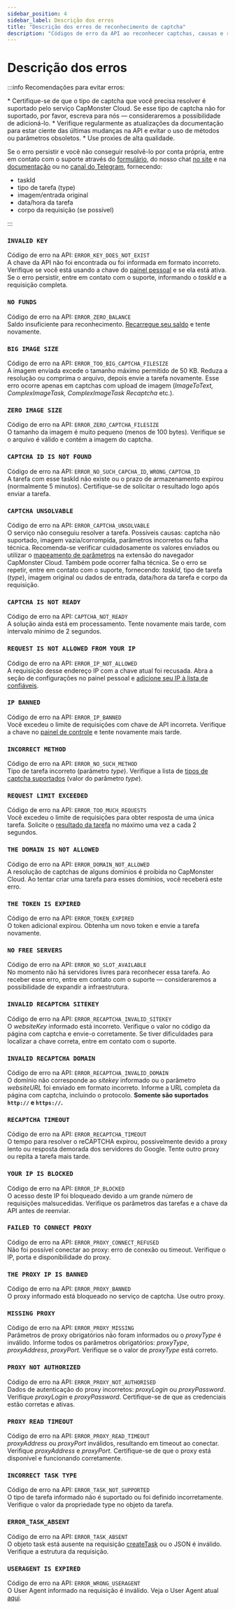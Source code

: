 ```yaml
---
sidebar_position: 4
sidebar_label: Descrição dos erros
title: "Descrição dos erros de reconhecimento de captcha"
description: "Códigos de erro da API ao reconhecer captchas, causas e recomendações para evitar erros ao integrar a API para solução e bypass de captchas no site do serviço Capmonster Cloud!"
---
```



<ArticleHead slug="api/api-errors" />

# Descrição dos erros

:::info Recomendações para evitar erros:
<div style={{color: "#000"}}>
* Certifique-se de que o tipo de captcha que você precisa resolver é suportado pelo serviço CapMonster Cloud. Se esse tipo de captcha não for suportado, por favor, escreva para nós — consideraremos a possibilidade de adicioná-lo.
* Verifique regularmente as atualizações da documentação para estar ciente das últimas mudanças na API e evitar o uso de métodos ou parâmetros obsoletos.
* Use proxies de alta qualidade.

Se o erro persistir e você não conseguir resolvê-lo por conta própria, entre em contato com o suporte através do [formulário](https://helpdesk.zennolab.com/conversation/new), do nosso chat [no site](https://capmonster.cloud/) e na [documentação](https://docs.capmonster.cloud/) ou no [canal do Telegram](https://t.me/capmonstercloud), fornecendo:

- taskId
- tipo de tarefa (type)
- imagem/entrada original
- data/hora da tarefa
- corpo da requisição (se possível)
</div>
:::


### `INVALID KEY`
Código de erro na API: `ERROR_KEY_DOES_NOT_EXIST` <br />
A chave da API não foi encontrada ou foi informada em formato incorreto. Verifique se você está usando a chave do [painel pessoal](https://dash.capmonster.cloud/) e se ela está ativa. Se o erro persistir, entre em contato com o suporte, informando o *taskId* e a requisição completa.

### `NO FUNDS`
Código de erro na API: `ERROR_ZERO_BALANCE` <br />
Saldo insuficiente para reconhecimento. [Recarregue seu saldo](https://capmonster.cloud/SelectPaymentType) e tente novamente.

### `BIG IMAGE SIZE`
Código de erro na API: `ERROR_TOO_BIG_CAPTCHA_FILESIZE` <br />
A imagem enviada excede o tamanho máximo permitido de 50 KB. Reduza a resolução ou comprima o arquivo, depois envie a tarefa novamente. Esse erro ocorre apenas em captchas com upload de imagem (*ImageToText, ComplexImageTask, ComplexImageTask Recaptcha* etc.).

### `ZERO IMAGE SIZE`
Código de erro na API: `ERROR_ZERO_CAPTCHA_FILESIZE` <br />
O tamanho da imagem é muito pequeno (menos de 100 bytes). Verifique se o arquivo é válido e contém a imagem do captcha.

### `CAPTCHA ID IS NOT FOUND`
Código de erro na API: `ERROR_NO_SUCH_CAPCHA_ID`, `WRONG_CAPTCHA_ID` <br />
A tarefa com esse taskId não existe ou o prazo de armazenamento expirou (normalmente 5 minutos). Certifique-se de solicitar o resultado logo após enviar a tarefa.

### `CAPTCHA UNSOLVABLE`
Código de erro na API: `ERROR_CAPTCHA_UNSOLVABLE` <br />
O serviço não conseguiu resolver a tarefa. Possíveis causas: captcha não suportado, imagem vazia/corrompida, parâmetros incorretos ou falha técnica. Recomenda-se verificar cuidadosamente os valores enviados ou utilizar o [mapeamento de parâmetros](https://docs.capmonster.cloud/pt-br/docs/extension/extension-main/#mapeamento-de-par%C3%A2metros-de-captcha) na extensão do navegador CapMonster Cloud. Também pode ocorrer falha técnica. Se o erro se repetir, entre em contato com o suporte, fornecendo: *taskId*, tipo de tarefa (*type*), imagem original ou dados de entrada, data/hora da tarefa e corpo da requisição.

### `CAPTCHA IS NOT READY`
Código de erro na API: `CAPTCHA_NOT_READY` <br />
A solução ainda está em processamento. Tente novamente mais tarde, com intervalo mínimo de 2 segundos.

### `REQUEST IS NOT ALLOWED FROM YOUR IP`
Código de erro na API: `ERROR_IP_NOT_ALLOWED` <br />
A requisição desse endereço IP com a chave atual foi recusada. Abra a seção de configurações no painel pessoal e [adicione seu IP à lista de confiáveis](https://dash.capmonster.cloud/Account/Settings).

### `IP BANNED`
Código de erro na API: `ERROR_IP_BANNED` <br />
Você excedeu o limite de requisições com chave de API incorreta. Verifique a chave no [painel de controle](https://dash.capmonster.cloud/) e tente novamente mais tarde.

### `INCORRECT METHOD`
Código de erro na API: `ERROR_NO_SUCH_METHOD` <br />
Tipo de tarefa incorreto (parâmetro *type*). Verifique a lista de [tipos de captcha suportados](https://docs.capmonster.cloud/pt-br/docs/captchas/) (valor do parâmetro *type*).

### `REQUEST LIMIT EXCEEDED`
Código de erro na API: `ERROR_TOO_MUCH_REQUESTS` <br />
Você excedeu o limite de requisições para obter resposta de uma única tarefa. Solicite o [resultado da tarefa](./methods/get-task-result.mdx) no máximo uma vez a cada 2 segundos.

### `THE DOMAIN IS NOT ALLOWED`
Código de erro na API: `ERROR_DOMAIN_NOT_ALLOWED` <br />
A resolução de captchas de alguns domínios é proibida no CapMonster Cloud. Ao tentar criar uma tarefa para esses domínios, você receberá este erro.

### `THE TOKEN IS EXPIRED`
Código de erro na API: `ERROR_TOKEN_EXPIRED` <br />
O token adicional expirou. Obtenha um novo token e envie a tarefa novamente.

### `NO FREE SERVERS`
Código de erro na API: `ERROR_NO_SLOT_AVAILABLE` <br />
No momento não há servidores livres para reconhecer essa tarefa. Ao receber esse erro, entre em contato com o suporte — consideraremos a possibilidade de expandir a infraestrutura.

### `INVALID RECAPTCHA SITEKEY`
Código de erro na API: `ERROR_RECAPTCHA_INVALID_SITEKEY` <br />
O *websiteKey* informado está incorreto. Verifique o valor no código da página com captcha e envie-o corretamente. Se tiver dificuldades para localizar a chave correta, entre em contato com o suporte.

### `INVALID RECAPTCHA DOMAIN`
Código de erro na API: `ERROR_RECAPTCHA_INVALID_DOMAIN` <br />
O domínio não corresponde ao *sitekey* informado ou o parâmetro *websiteURL* foi enviado em formato incorreto. Informe a URL completa da página com captcha, incluindo o protocolo. **Somente são suportados `http://` e `https://`.**

### `RECAPTCHA TIMEOUT`
Código de erro na API: `ERROR_RECAPTCHA_TIMEOUT` <br />
O tempo para resolver o reCAPTCHA expirou, possivelmente devido a proxy lento ou resposta demorada dos servidores do Google. Tente outro proxy ou repita a tarefa mais tarde.

### `YOUR IP IS BLOCKED`
Código de erro na API: `ERROR_IP_BLOCKED` <br />
O acesso deste IP foi bloqueado devido a um grande número de requisições malsucedidas. Verifique os parâmetros das tarefas e a chave da API antes de reenviar.

### `FAILED TO CONNECT PROXY`
Código de erro na API: `ERROR_PROXY_CONNECT_REFUSED` <br />
Não foi possível conectar ao proxy: erro de conexão ou timeout. Verifique o IP, porta e disponibilidade do proxy.

### `THE PROXY IP IS BANNED`
Código de erro na API: `ERROR_PROXY_BANNED` <br />
O proxy informado está bloqueado no serviço de captcha. Use outro proxy.

### `MISSING PROXY`
Código de erro na API: `ERROR_PROXY_MISSING`<br />
Parâmetros de proxy obrigatórios não foram informados ou o *proxyType* é inválido. Informe todos os parâmetros obrigatórios: *proxyType*, *proxyAddress*, *proxyPort*. Verifique se o valor de *proxyType* está correto.

### `PROXY NOT AUTHORIZED`
Código de erro na API: `ERROR_PROXY_NOT_AUTHORISED`<br />
Dados de autenticação do proxy incorretos: *proxyLogin* ou *proxyPassword*. Verifique *proxyLogin* e *proxyPassword*. Certifique-se de que as credenciais estão corretas e ativas.

### `PROXY READ TIMEOUT`
Código de erro na API: `ERROR_PROXY_READ_TIMEOUT`<br />
*proxyAddress* ou *proxyPort* inválidos, resultando em timeout ao conectar. Verifique *proxyAddress* e *proxyPort*. Certifique-se de que o proxy está disponível e funcionando corretamente.

### `INCORRECT TASK TYPE`
Código de erro na API: `ERROR_TASK_NOT_SUPPORTED` <br />
O tipo de tarefa informado não é suportado ou foi definido incorretamente. Verifique o valor da propriedade type no objeto da tarefa.

### `ERROR_TASK_ABSENT`
Código de erro na API: `ERROR_TASK_ABSENT` <br />
O objeto task está ausente na requisição [createTask](./methods/create-task.mdx) ou o JSON é inválido. Verifique a estrutura da requisição.

### `USERAGENT IS EXPIRED`
Código de erro na API: `ERROR_WRONG_USERAGENT`<br />
O User Agent informado na requisição é inválido. Veja o User Agent atual [aqui](https://capmonster.cloud/api/useragent/actual).
